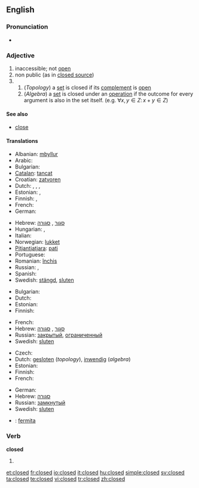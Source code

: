 {{wikipedia|dab=closed}}
==English==

===Pronunciation===
* {{audio|en-us-closed.ogg|Audio (US)}}

===Adjective===
{{en-adj|-}}

# inaccessible; not [[open]]
# non public (as in [[closed source]])
# {{mathematics}}
## (''Topology'') a [[set]] is closed if its [[complement]] is [[open]]
## (''Algebra'') a [[set]] is closed under an [[operation]] if the outcome for every argument is also in the set itself. (e.g. <math> \forall x,y \in Z:\, x + y \in Z</math>)

====See also====
* [[close]]

====Translations====
{{trans-top|not open (1)}}
* Albanian: [[mbyllur]]
* Arabic: {{t-|ar|مقفول|tr=maqfūl|sc=Arab}}
* Bulgarian: {{t+|bg|затворен|sc=Cyrl}}
* [[Catalan]]: [[tancat]]
* Croatian: [[zatvoren]]
* Dutch: {{t+|nl|gesloten}}, {{t+|nl|dicht}}, {{t+|nl|afgesloten}}, {{t+|nl|toe}}
* Estonian: {{t|et|suletud}}, {{t|et|kinnine}}
* Finnish: {{t-|fi|suljettu}}, {{t+|fi|kiinni}}
* French: {{t+|fr|fermé}}
* German: {{t-|de|geschlossen}}
{{trans-mid}}
* Hebrew: [[סגור]] {{romanization of Hebrew|sagúr}} {{m}}, [[סגורה]] {{romanization of Hebrew|sgurá}} {{f}}
* Hungarian: {{t+|hu|zárt}}, {{t+|hu|zárva}}
* Italian: {{t+|it|chiuso}}
* Norwegian: [[lukket]]
* [[Pitjantjatjara]]: [[pati]]
* Portuguese: {{t+|pt|fechado}}
* Romanian: [[închis]]
* Russian: {{t+|ru|закрытый|sc=Cyrl}}, {{t+|ru|замкнутый|sc=Cyrl}}
* Spanish: {{t-|es|cerrado}}
* Swedish: [[stängd]], [[sluten]]
{{trans-bottom}}

{{trans-top|non public (2)}}
* Bulgarian: {{t+|bg|ограничен|sc=Cyrl}}
* Dutch: {{t+|nl|gesloten}}
* Estonian: {{t|et|salajane}}
* Finnish: {{t-|fi|salainen}}
{{trans-mid}}
* French: {{t+|fr|privé}}
* Hebrew: [[סגור]] {{romanization of Hebrew|sagúr}} {{m}}, [[סגורה]] {{romanization of Hebrew|sgurá}} {{f}}
* Russian: [[закрытый]], [[ограниченный]]
* Swedish: [[sluten]]
{{trans-bottom}}

{{trans-top|in mathematics (3)}}
* Czech: {{t-|cs|uzavřený|m}}
* Dutch: [[gesloten]] (''topology''), [[inwendig]] (''algebra'')
* Estonian: {{t|et|kinnine}}
* Finnish: {{t-|fi|suljettu}}
* French: {{t+|fr|fermé}}
{{trans-mid}}
* German: {{t-|de|abgeschlossen}}
* Hebrew: [[סגורה]] {{romanization of Hebrew|sgurá}} {{f}}
* Russian: [[замкнутый]]
* Swedish: [[sluten]]
{{trans-bottom}}

{{checktrans}}

* {{ttbc|Esperanto}}: [[fermita]]

===Verb===
'''closed'''

# {{past of|close}}

[[et:closed]]
[[fr:closed]]
[[io:closed]]
[[it:closed]]
[[hu:closed]]
[[simple:closed]]
[[sv:closed]]
[[ta:closed]]
[[te:closed]]
[[vi:closed]]
[[tr:closed]]
[[zh:closed]]